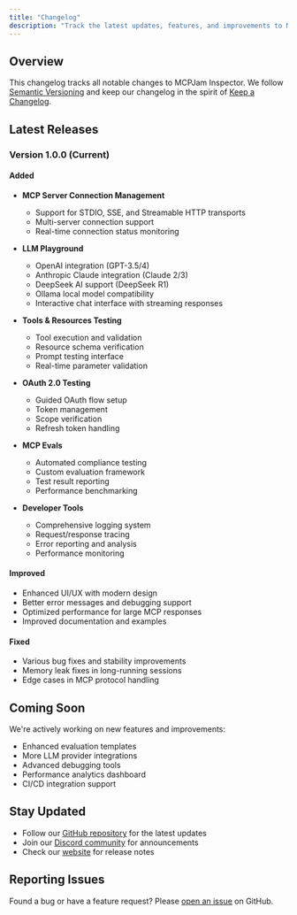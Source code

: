 ```yaml
---
title: "Changelog"
description: "Track the latest updates, features, and improvements to MCPJam Inspector"
---
```


## Overview

This changelog tracks all notable changes to MCPJam Inspector. We follow [Semantic Versioning](https://semver.org/) and keep our changelog in the spirit of [Keep a Changelog](https://keepachangelog.com/).

## Latest Releases

### Version 1.0.0 (Current)

#### Added

- **MCP Server Connection Management**
  - Support for STDIO, SSE, and Streamable HTTP transports
  - Multi-server connection support
  - Real-time connection status monitoring

- **LLM Playground**
  - OpenAI integration (GPT-3.5/4)
  - Anthropic Claude integration (Claude 2/3)
  - DeepSeek AI support (DeepSeek R1)
  - Ollama local model compatibility
  - Interactive chat interface with streaming responses

- **Tools & Resources Testing**
  - Tool execution and validation
  - Resource schema verification
  - Prompt testing interface
  - Real-time parameter validation

- **OAuth 2.0 Testing**
  - Guided OAuth flow setup
  - Token management
  - Scope verification
  - Refresh token handling

- **MCP Evals**
  - Automated compliance testing
  - Custom evaluation framework
  - Test result reporting
  - Performance benchmarking

- **Developer Tools**
  - Comprehensive logging system
  - Request/response tracing
  - Error reporting and analysis
  - Performance monitoring

#### Improved

- Enhanced UI/UX with modern design
- Better error messages and debugging support
- Optimized performance for large MCP responses
- Improved documentation and examples

#### Fixed

- Various bug fixes and stability improvements
- Memory leak fixes in long-running sessions
- Edge cases in MCP protocol handling

## Coming Soon

We're actively working on new features and improvements:

- Enhanced evaluation templates
- More LLM provider integrations
- Advanced debugging tools
- Performance analytics dashboard
- CI/CD integration support

## Stay Updated

- Follow our [GitHub repository](https://github.com/MCPJam/inspector) for the latest updates
- Join our [Discord community](https://discord.gg/JEnDtz8X6z) for announcements
- Check our [website](https://mcpjam.com) for release notes

## Reporting Issues

Found a bug or have a feature request? Please [open an issue](https://github.com/MCPJam/inspector/issues/new) on GitHub.
